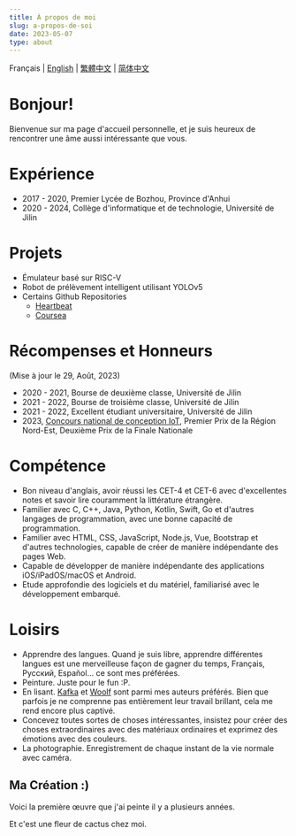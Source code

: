 ```yaml
---
title: À propos de moi
slug: a-propos-de-soi
date: 2023-05-07
type: about
---
```


Français | [English](../about-EN) | [繁體中文](../about-TCN) | [简体中文](../about-CN)

# Bonjour!

Bienvenue sur ma page d'accueil personnelle, et je suis heureux de rencontrer une âme aussi intéressante que vous.

# Expérience

- 2017 - 2020, Premier Lycée de Bozhou, Province d'Anhui
- 2020 - 2024, Collège d'informatique et de technologie, Université de Jilin

# Projets

- Émulateur basé sur RISC-V
- Robot de prélèvement intelligent utilisant YOLOv5
- Certains Github Repositories
  - [Heartbeat](https://github.com/created4u/heartbeat.git)
  - [Coursea](https://github.com/created4u/Coursea.git)

# Récompenses et Honneurs

(Mise à jour le 29, Août, 2023)

- 2020 - 2021, Bourse de deuxième classe, Université de Jilin
- 2021 - 2022, Bourse de troisième classe, Université de Jilin
- 2021 - 2022, Excellent étudiant universitaire, Université de Jilin
- 2023, [Concours national de conception IoT](http://iot.sjtu.edu.cn/Default.aspx), Premier Prix de la Région Nord-Est, Deuxième Prix de la Finale Nationale

# Compétence

- Bon niveau d'anglais, avoir réussi les CET-4 et CET-6 avec d'excellentes notes et savoir lire couramment la littérature étrangère.
- Familier avec C, C++, Java, Python, Kotlin, Swift, Go et d'autres langages de programmation, avec une bonne capacité de programmation.
- Familier avec HTML, CSS, JavaScript, Node.js, Vue, Bootstrap et d'autres technologies, capable de créer de manière indépendante des pages Web.
- Capable de développer de manière indépendante des applications iOS/iPadOS/macOS et Android.
- Etude approfondie des logiciels et du matériel, familiarisé avec le développement embarqué.

# Loisirs

- Apprendre des langues. Quand je suis libre, apprendre différentes langues est une merveilleuse façon de gagner du temps, Français, Русский, Español... ce sont mes préférées.
- Peinture. Juste pour le fun :P.
- En lisant. [Kafka](https://en.wikipedia.org/wiki/Franz_Kafka) et [Woolf](https://en.wikipedia.org/wiki/Virginia_Woolf) sont parmi mes auteurs préférés. Bien que parfois je ne comprenne pas entièrement leur travail brillant, cela me rend encore plus captivé.
- Concevez toutes sortes de choses intéressantes, insistez pour créer des choses extraordinaires avec des matériaux ordinaires et exprimez des émotions avec des couleurs.
- La photographie. Enregistrement de chaque instant de la vie normale avec caméra.

## Ma Création :)

Voici la première œuvre que j'ai peinte il y a plusieurs années.

Et c'est une fleur de cactus chez moi.

